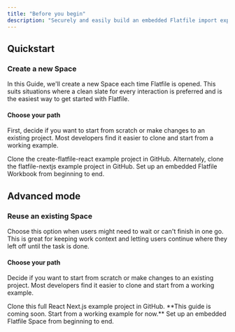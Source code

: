 ```yaml
---
title: "Before you begin"
description: "Securely and easily build an embedded Flatfile import experience into your React application."
---
```


## Quickstart

### Create a new Space

In this Guide, we'll create a new Space each time Flatfile is opened. This suits situations where a clean slate for every interaction is preferred and is the easiest way to get started with Flatfile.

#### Choose your path

First, decide if you want to start from scratch or make changes to an existing project. Most developers find it easier to clone and start from a working example.

<CardGroup cols={2}>
  <Card
    title="Start from a working React example"
    href="https://github.com/FlatFilers/create-flatfile-react"
    icon="react"
  >
    Clone the create-flatfile-react example project in GitHub.
  </Card>
  <Card
    title="Start from a working Nextjs example"
    href="https://github.com/FlatFilers/flatfile-nextjs"
    icon="star"
  >
    Alternately, clone the flatfile-nextjs example project in GitHub.
  </Card>
  <Card title="Start from scratch" href="../react/new_space" icon="pencil">
    Set up an embedded Flatfile Workbook from beginning to end.
  </Card>
</CardGroup>

## Advanced mode

### Reuse an existing Space

Choose this option when users might need to wait or can't finish in one go. This is
great for keeping work context and letting users continue where they left
off until the task is done.

#### Choose your path

Decide if you want to start from scratch or make changes to an existing project. Most developers find it easier to clone and start from a working example.

<CardGroup cols={2}>
  <Card
    title="Start from a working example"
    icon="star"
    href="https://github.com/FlatFilers/flatfile-nextjs"
  >
    Clone this full React Next.js example project in GitHub.
  </Card>
  <Card title="Start from scratch" icon="clock">
    **This guide is coming soon. Start from a working example for now.** Set up
    an embedded Flatfile Space from beginning to end.
  </Card>
</CardGroup>
